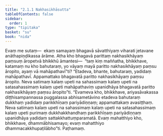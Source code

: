 ```yaml
---
title: "2.1.1 Nakhasikhāsutta"
tableOfContents: false
sidebar:
  order: 1
type: "tipitaka"
basket: "su"
book: "nida"
---
```



<DynamicBreadcrumb />

<Division number="74" book="nida" bookNo="12" page="352">

<Paragraph number="604" book="nida">
Evaṃ me sutaṃ—  ekaṃ samayaṃ bhagavā sāvatthiyaṃ viharati jetavane anāthapiṇḍikassa ārāme. Atha kho bhagavā parittaṃ nakhasikhāyaṃ paṃsuṃ āropetvā bhikkhū āmantesi—  “taṃ kiṃ maññatha, bhikkhave, katamaṃ nu kho bahutaraṃ, yo vāyaṃ mayā paritto nakhasikhāyaṃ paṃsu āropito, ayaṃ vā mahāpathavī”ti?
</Paragraph>

<Paragraph number="605" book="nida">
“Etadeva, bhante, bahutaraṃ, yadidaṃ mahāpathavī. Appamattako bhagavatā paritto nakhasikhāyaṃ paṃsu āropito. Neva satimaṃ kalaṃ upeti na sahassimaṃ kalaṃ upeti na satasahassimaṃ kalaṃ upeti mahāpathaviṃ upanidhāya bhagavatā paritto nakhasikhāyaṃ paṃsu āropito”ti. “Evameva kho, bhikkhave, ariyasāvakassa diṭṭhisampannassa puggalassa abhisametāvino etadeva bahutaraṃ dukkhaṃ yadidaṃ parikkhīṇaṃ pariyādiṇṇaṃ; appamattakaṃ avasiṭṭhaṃ. Neva satimaṃ kalaṃ upeti na sahassimaṃ kalaṃ upeti na satasahassimaṃ kalaṃ upeti purimaṃ dukkhakkhandhaṃ parikkhīṇaṃ pariyādiṇṇaṃ upanidhāya yadidaṃ sattakkhattuṃparamatā. Evaṃ mahatthiyo kho, bhikkhave, dhammābhisamayo; evaṃ mahatthiyo dhammacakkhupaṭilābho”ti.

</Paragraph>
</Division>

<Paragraph number="606" type="center" book="nida">
Paṭhamaṃ.
</Paragraph>